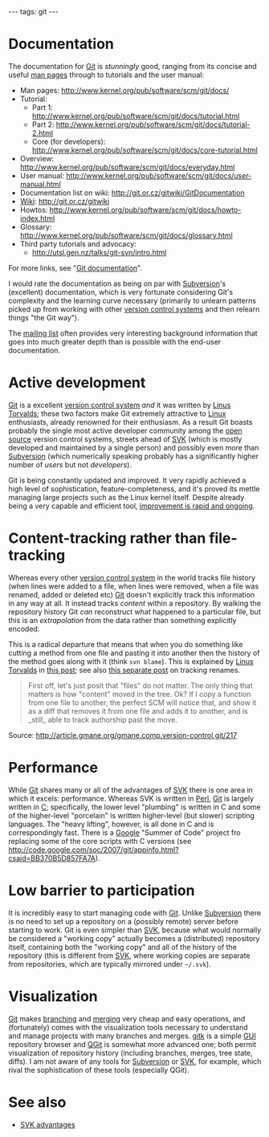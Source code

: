 ---
tags: git
---
= Documentation =

The documentation for [[Git]] is ''stunningly'' good, ranging from its concise and useful [[man pages]] through to tutorials and the user manual:

* Man pages: http://www.kernel.org/pub/software/scm/git/docs/
* Tutorial:
** Part 1: http://www.kernel.org/pub/software/scm/git/docs/tutorial.html
** Part 2: http://www.kernel.org/pub/software/scm/git/docs/tutorial-2.html
** Core (for developers): http://www.kernel.org/pub/software/scm/git/docs/core-tutorial.html
* Overview: http://www.kernel.org/pub/software/scm/git/docs/everyday.html
* User manual: http://www.kernel.org/pub/software/scm/git/docs/user-manual.html
* Documentation list on wiki: http://git.or.cz/gitwiki/GitDocumentation
* [[Wiki]]: http://git.or.cz/gitwiki
* Howtos: http://www.kernel.org/pub/software/scm/git/docs/howto-index.html
* Glossary: http://www.kernel.org/pub/software/scm/git/docs/glossary.html
* Third party tutorials and advocacy:
** http://utsl.gen.nz/talks/git-svn/intro.html

For more links, see "[[Git documentation]]".

I would rate the documentation as being on par with [[Subversion]]'s (excellent) documentation, which is very fortunate considering Git's complexity and the learning curve necessary (primarily to unlearn patterns picked up from working with other [[version control systems]] and then relearn things "the Git way").

The [http://marc.info/?l=git mailing list] often provides very interesting background information that goes into much greater depth than is possible with the end-user documentation.

= Active development =

[[Git]] is a excellent [[version control system]] ''and'' it was written by [[Linus Torvalds]]; these two factors make Git extremely attractive to [[Linux]] enthusiasts, already renowned for their enthusiasm. As a result Git boasts probably the single most active developer community among the [[open source]] version control systems, streets ahead of [[SVK]] (which is mostly developed and maintained by a single person) and possibly even more than [[Subversion]] (which numerically speaking probably has a significantly higher number of ''users'' but not ''developers'').

Git is being constantly updated and improved. It very rapidly achieved a high level of sophistication, feature-completeness, and it's proved its mettle managing large projects such as the Linux kernel itself. Despite already being a very capable and efficient tool, [http://repo.or.cz/w/git.git/ improvement is rapid and ongoing].

= Content-tracking rather than file-tracking =

Whereas every other [[version control system]] in the world tracks file history (when lines were added to a file, when lines were removed, when a file was renamed, added or deleted etc) [[Git]] doesn't explicitly track this information in any way at all. It instead tracks ''content'' within a repository. By walking the repository history Git ''can'' reconstruct what happened to a particular file, but this is an ''extrapolation'' from the data rather than something explicitly encoded.

This is a radical departure that means that when you do something like cutting a method from one file and pasting it into another then the history of the method goes along with it (think <tt>svn blame</tt>). This is explained by [[Linus Torvalds]] in [http://article.gmane.org/gmane.comp.version-control.git/37975 this post]; see also [http://marc.info/?l=git&m=114123702826251 this separate post] on tracking renames.

<blockquote>First off, let's just posit that "files" do not matter. The only thing that matters is how "content" moved in the tree. Ok? If I copy a function from one file to another, the perfect SCM will notice that, and show it as a diff that removes it from one file and adds it to another, and is _still_ able to track authorship past the move.</blockquote>

Source: http://article.gmane.org/gmane.comp.version-control.git/217

= Performance =

While [[Git]] shares many or all of the advantages of [[SVK]] there is one area in which it excels: performance. Whereas SVK is written in [[Perl]], [[Git]] is largely written in [[C]]; specifically, the lower level "plumbing" is written in C and some of the higher-level "porcelain" is written higher-level (but slower) scripting languages. The "heavy lifting", however, is all done in C and is correspondingly fast. There is a [[Google]] "Summer of Code" project fro replacing some of the core scripts with C versions (see http://code.google.com/soc/2007/git/appinfo.html?csaid=BB370B5D857FA7A).

= Low barrier to participation =

It is incredibly easy to start managing code with [[Git]]. Unlike [[Subversion]] there is no need to set up a repository on a (possibly remote) server before starting to work. Git is even simpler than [[SVK]], because what would normally be considered a "working copy" actually becomes a (distributed) repository itself, containing both the "working copy" and all of the history of the repository (this is different from [[SVK]], where working copies are separate from repositories, which are typically mirrored under <tt>~/.svk</tt>).

= Visualization =

[[Git]] makes [[branching]] and [[merging]] very cheap and easy operations, and (fortunately) comes with the visualization tools necessary to understand and manage projects with many branches and merges. [[gitk]] is a simple [[GUI]] repository browser and [[QGit]] is somewhat more advanced one; both permit visualization of repository history (including branches, merges, tree state, diffs). I am not aware of any tools for [[Subversion]] or [[SVK]], for example, which rival the sophistication of these tools (especially QGit).

= See also =

* [[SVK advantages]]
